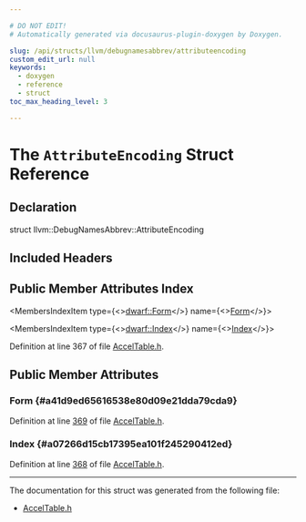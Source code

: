 ```yaml
---

# DO NOT EDIT!
# Automatically generated via docusaurus-plugin-doxygen by Doxygen.

slug: /api/structs/llvm/debugnamesabbrev/attributeencoding
custom_edit_url: null
keywords:
  - doxygen
  - reference
  - struct
toc_max_heading_level: 3

---
```





# The `AttributeEncoding` Struct Reference

<DoxygenPage pluginConfig={pluginConfig}>



## Declaration

<CodeBlock>struct llvm::DebugNamesAbbrev::AttributeEncoding</CodeBlock>

## Included Headers

<IncludesList>
<IncludesListItem
  filePath="llvm/CodeGen/AccelTable.h"
  permalink="/docs/api/files/include/include/llvm/include/llvm/codegen/acceltable-h"
  isLocal="true" />
</IncludesList>

## Public Member Attributes Index

<MembersIndex>

<MembersIndexItem
  type={<><a href="/docs/api/namespaces/llvm/dwarf/#a6c06a10ffac779879f6b62a1a904517b">dwarf::Form</a></>}
  name={<><a href="#a41d9ed65616538e80d09e21dda79cda9">Form</a></>}>
</MembersIndexItem>

<MembersIndexItem
  type={<><a href="/docs/api/namespaces/llvm/dwarf/#a5d3c920b66ea797d6adb243862fdf47a">dwarf::Index</a></>}
  name={<><a href="#a07266d15cb17395ea101f245290412ed">Index</a></>}>
</MembersIndexItem>

</MembersIndex>


Definition at line 367 of file <a href="/docs/api/files/include/include/llvm/include/llvm/codegen/acceltable-h">AccelTable.h</a>.

<SectionDefinition>

## Public Member Attributes

### Form {#a41d9ed65616538e80d09e21dda79cda9}

<MemberDefinition
  prototype="dwarf::Form llvm::DebugNamesAbbrev::AttributeEncoding::Form">

Definition at line <a href="/docs/api/files/include/include/llvm/include/llvm/codegen/acceltable-h/#l00369">369</a> of file <a href="/docs/api/files/include/include/llvm/include/llvm/codegen/acceltable-h">AccelTable.h</a>.
</MemberDefinition>

### Index {#a07266d15cb17395ea101f245290412ed}

<MemberDefinition
  prototype="dwarf::Index llvm::DebugNamesAbbrev::AttributeEncoding::Index">

Definition at line <a href="/docs/api/files/include/include/llvm/include/llvm/codegen/acceltable-h/#l00368">368</a> of file <a href="/docs/api/files/include/include/llvm/include/llvm/codegen/acceltable-h">AccelTable.h</a>.
</MemberDefinition>

</SectionDefinition>

<hr/>

The documentation for this struct was generated from the following file:

<ul>
<li><a href="/docs/api/files/include/include/llvm/include/llvm/codegen/acceltable-h">AccelTable.h</a></li>
</ul>

</DoxygenPage>

